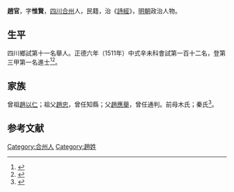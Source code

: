 {{明清人物信息框
| 姓名 = 趙官
| 原名 =
| 圖片名稱= 
| 圖片大小 =
| 圖片說明 = 
| 最高職務 =
| 國家 = 大明 
| 爵位 =
| 籍貫 = [[四川|四川]][[重慶府|重慶府]][[合州|合州]]
| 族裔 = 
| 旗籍 = 
| 字號 = 
| 諡號 =
| 出生日期 = 十月二十六日
| 出生地點 =
| 逝世日期 = 卒年不詳 
| 逝世地點 =
| 墓葬 =
| 配偶 = 宋氏
| 親屬 = 曾祖[[趙以仁|趙以仁]]，祖[[趙忠|趙忠]]，父[[趙應舉|趙應舉]]，前母木氏；秦氏
| 出身 =
* 正德六年辛未科同進士出身
| 經歷 =
| 著作 = 后湖志
}}
'''趙官'''{{BD|1479年||？年||}}，字'''惟賢'''，[[四川|四川]][[合州|合州]]人，民籍，治《[[詩經|詩經]]》，[[明朝|明朝]]政治人物。

== 生平 ==
四川鄉試第十一名舉人。正德六年（1511年）中式辛未科會試第一百十二名，登第三甲第一名進士<ref>{{Cite book|title=《皇明贡举考》卷五|last=（明）[[张朝瑞|张朝瑞]]|first=|publisher=《续修四库全书》史部第828册|year=|isbn=|location=|pages=}}</ref><ref>{{Cite book|title=贡举志五种 上|last=鲁小俊，江俊伟著|first=|publisher=武汉：武汉大学出版社|year=2009|isbn=978-7-307-07043-1|location=|pages=}}</ref>。

== 家族 ==
曾祖[[趙以仁|趙以仁]]；祖父[[趙忠|趙忠]]，曾任知縣；父[[趙應舉|趙應舉]]，曾任通判。前母木氏；秦氏<ref>{{Cite book|title=天一阁藏明代科举录选刊 登科录 点校本|last=龚延明主编|first=|publisher=宁波出版社|year=2016|isbn=978-7-5526-2320-8|location=宁波|pages=|quote=《天一閣藏明代科舉錄選刊.登科錄》之《正德六年辛未科進士登科錄》}}</ref>。

==参考文献==
{{reflist}}

{{正德六年辛未科殿試金榜}}

[[Category:合州人|Category:合州人]]
[[Category:趙姓|Category:趙姓]]


{{明朝人物小作品}}